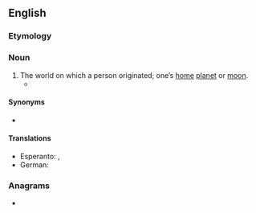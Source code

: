 ==English==

===Etymology===
{{compound|en|home|world}}

===Noun===
{{en-noun}}

# The world on which a person originated; one’s [[home]] [[planet]] or [[moon]].
#* {{quote-book|en|year=1839|author=Henry Ellison|title=Madmoments|page=229|passage=But Woman's heart within itself lives more, / And in her '''Homeworld''' she can happy be, / Loving and lov'd: from Nature's founts her Lore / Instinctive flows, she drinks it fresh and free}}

====Synonyms====
* {{l|en|home planet}}

====Translations====
{{trans-top}}
* Esperanto: {{t|eo|hejmmondo}}, {{t|eo|hejmomondo}}
* German: {{t|de|Heimatwelt|f}}
{{trans-mid}}
{{trans-bottom}}

===Anagrams===
* {{anagrams|en|a=dehlmoorw|wormholed}}